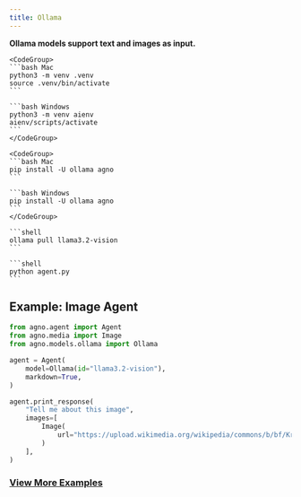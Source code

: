 ```yaml
---
title: Ollama
---
```


**Ollama models support text and images as input.**

<Steps>
  <Step title="Setup your virtual environment">

    <CodeGroup>
    ```bash Mac
    python3 -m venv .venv
    source .venv/bin/activate
    ```

    ```bash Windows
    python3 -m venv aienv
    aienv/scripts/activate
    ```
    </CodeGroup>

  </Step>
  <Step title="Install dependencies">

    <CodeGroup>
    ```bash Mac
    pip install -U ollama agno
    ```

    ```bash Windows
    pip install -U ollama agno
    ```
    </CodeGroup>

  </Step>
  <Step title="Pull the model   ">

    ```shell
    ollama pull llama3.2-vision
    ```

  </Step>
  <Step title="Run the agent">

    ```shell
    python agent.py
    ```

  </Step>
</Steps>

## Example: Image Agent

```python
from agno.agent import Agent
from agno.media import Image
from agno.models.ollama import Ollama

agent = Agent(
    model=Ollama(id="llama3.2-vision"),
    markdown=True,
)

agent.print_response(
    "Tell me about this image",
    images=[
        Image(
            url="https://upload.wikimedia.org/wikipedia/commons/b/bf/Krakow_-_Kosciol_Mariacki.jpg"
        )
    ],
)
```

### [View More Examples](/examples/models/ollama)
